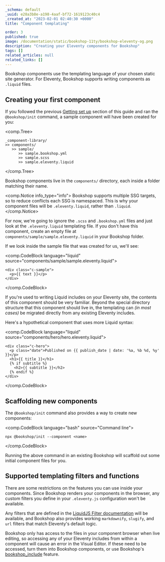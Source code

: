 ```yaml
---
_schema: default
_uuid: e28a3b8e-a198-4aaf-bf72-1619123c40c4
_created_at: "2023-02-01 02:40:30 +0000"
title: "Component templating"

order: 3
published: true
image: /documentation/static/bookshop-11ty/bookshop-eleventy-og.png
description: "Creating your Eleventy components for Bookshop"
tags: []
related_articles: null
related_links: []
---
```


Bookshop components use the templating language of your chosen static site generator.
For Eleventy, Bookshop supports writing components as `.liquid` files.

## Creating your first component

If you followed the previous [Getting set up](/documentation/guides/bookshop-eleventy-guide/getting-set-up/) section of this guide
and ran the `@bookshop/init` command, a sample component will have been created for you:

<comp.Tree>
```
_component-library/
>> components/
   >> sample/
      >> sample.bookshop.yml
      >> sample.scss
      >> sample.eleventy.liquid
```
</comp.Tree>

Bookshop components live in the `components/` directory, each inside a folder matching their name.

<comp.Notice info_type="info">
  Bookshop supports multiple SSG targets, so to reduce conflicts each SSG is namespaced. This is why your component files will
  be `.eleventy.liquid`, rather than `.liquid`.
</comp.Notice>

For now, we're going to ignore the `.scss` and `.bookshop.yml` files and just look at the `.eleventy.liquid` templating file.
If you don't have this component, create an empty file at `components/sample/sample.eleventy.liquid` in your Bookshop folder.

If we look inside the sample file that was created for us, we'll see:

<comp.CodeBlock language="liquid" source="components/sample/sample.eleventy.liquid">
```
<div class="c-sample">
  <p>{{ text }}</p>
</div>
```
</comp.CodeBlock>

If you're used to writing Liquid includes on your Eleventy site, the contents of this component should be very familiar.
Beyond the special directory structure that this component should live in, the templating can _(in most cases)_ be migrated directly
from any existing Eleventy includes.

Here's a hypothetical component that uses more Liquid syntax:

<comp.CodeBlock language="liquid" source="components/hero/hero.eleventy.liquid">
```
<div class="c-hero">
  <p class="date">Published on {{ publish_date | date: '%a, %b %d, %y' }}</p>
  <h1>{{ title }}</h1>
  {% if subtitle %}
    <h2>{{ subtitle }}</h2>
  {% endif %}
</div>
```
</comp.CodeBlock>

## Scaffolding new components

The `@bookshop/init` command also provides a way to create new components:

<comp.CodeBlock language="bash" source="Command line">
```
npx @bookshop/init --component <name>
```
</comp.CodeBlock>

Running the above command in an existing Bookshop will scaffold out some initial component files for you.

## Supported templating filters and functions

There are some restrictions on the features you can use inside your components.
Since Bookshop renders your components in the browser, any custom filters you define in your `.eleventy.js`
configuration won't be available. 

Any filters that are defined in the [LiquidJS Filter documentation](https://liquidjs.com/filters/overview.html) will be available,
and Bookshop also provides working `markdownify`, `slugify`, and `url` filters that match Eleventy's default logic.

Bookshop only has access to the files in your component browser when live editing, so accessing any of your
Eleventy includes from within a component will cause an error in the Visual Editor. If these need to be accessed,
turn them into Bookshop components, or use Bookshop's [bookshop_include](/documentation/guides/bookshop-eleventy-guide/page-building/#bookshop-includes) feature.
